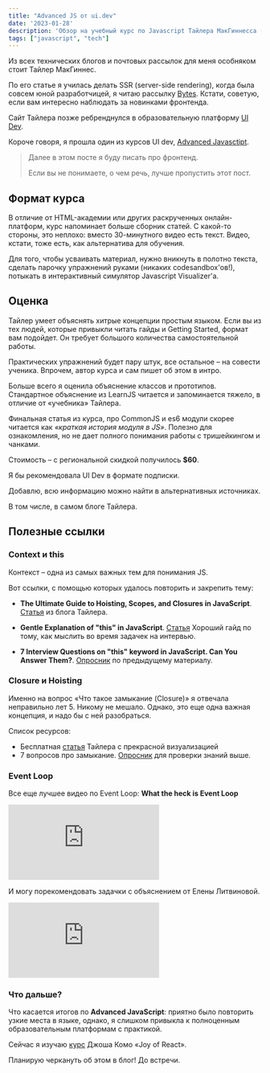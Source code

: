 ```yaml
---
title: "Advanced JS от ui.dev"
date: '2023-01-28'
description: 'Обзор на учебный курс по Javascript Тайлера МакГиннесса (ui.dev)'
tags: ["javascript", "tech"]
---
```


Из всех технических блогов и почтовых рассылок для меня особняком стоит Тайлер МакГиннес. 

По его статье я училась делать SSR (server-side rendering), когда была совсем юной разработчицей, 
я читаю рассылку <a href="https://bytes.dev/" rel="noreferrer nofollow">Bytes</a>. 
Кстати, советую, если вам интересно наблюдать за новинками фронтенда.

Сайт Тайлера позже ребренднулся в образовательную платформу <a href="https://ui.dev/" rel="noreferrer nofollow">UI Dev</a>.

Короче говоря, я прошла один из курсов UI dev, 
<a href="https://ui.dev/advanced-javascript" rel="noreferrer nofollow">Advanced Javasctipt</a>.

>
> Далее в этом посте я буду писать про фронтенд.
>
> Если вы не понимаете, о чем речь, лучше пропустить этот пост.
>

## Формат курса

В отличие от HTML-академии или других раскрученных онлайн-платформ, курс напоминает больше сборник статей.
С какой-то стороны, это неплохо: вместо 30-минутного видео есть текст. Видео, кстати, тоже есть, как альтернатива
для обучения. 

Для того, чтобы усваивать материал, нужно вникнуть в полотно текста, сделать парочку упражнений руками (никаких codesandbox'ов!),
потыкать в интерактивный симулятор Javascript Visualizer'а.

## Оценка

Тайлер умеет объяснять хитрые концепции простым языком. 
Если вы из тех людей, которые привыкли читать гайды и Getting Started, формат вам подойдет.
Он требует большого количества самостоятельной работы.

Практических упражнений будет пару штук, все остальное – на совести ученика.
Впрочем, автор курса и сам пишет об этом в интро.

Больше всего я оценила объяснение классов и прототипов. 
Стандартное объяснение из 
LearnJS читается и запоминается тяжело, в отличие от «учебника» Тайлера.

Финальная статья из курса, про CommonJS и es6 модули скорее читается как 
*«краткая история модуля в JS»*. Полезно для ознакомления, но не дает полного 
понимания работы с тришейкингом и чанками.

Стоимость – с региональной скидкой получилось __$60__.

Я бы рекомендовала UI Dev в формате подписки.

Добавлю, всю информацию можно найти в альтернативных источниках. 

В том числе, в самом блоге Тайлера.

## Полезные ссылки

### Context и this

Контекст – одна из самых важных тем для понимания JS.

Вот ссылки, с помощью которых удалось повторить и закрепить тему:

- __The Ultimate Guide to Hoisting, Scopes, and Closures in JavaScript__. 
[Статья](https://ui.dev/this-keyword-call-apply-bind-javascript) из блога Тайлера.

- __Gentle Explanation of "this" in JavaScript__. [Статья](https://dmitripavlutin.com/gentle-explanation-of-this-in-javascript)
Хороший гайд по тому, как мыслить во время задачек на интервью.

- __7 Interview Questions on "this" keyword in JavaScript. Can You Answer Them?__. 
[Опросник](https://dmitripavlutin.com/javascript-this-interview-questions/) по предыдущему материалу. 

### Closure и Hoisting

Именно на вопрос «Что такое замыкание (Closure)» я отвечала неправильно лет 5. Никому не мешало. 
Однако, это еще одна важная концепция, и надо бы с ней разобраться. 

Список ресурсов:
- Бесплатная [статья](https://ui.dev/ultimate-guide-to-execution-contexts-hoisting-scopes-and-closures-in-javascript) Тайлера 
с прекрасной визуализацией
- 7 вопросов про замыкание. [Опросник](https://dmitripavlutin.com/javascript-closures-interview-questions/) для проверки знаний выше.

### Event Loop 

Все еще лучшее видео по Event Loop: __What the heck is Event Loop__
<iframe 
 src="https://www.youtube.com/embed/8aGhZQkoFbQ" 
 title="YouTube video player" 
 frameborder="0" 
 allow="accelerometer; autoplay; clipboard-write; encrypted-media; gyroscope; picture-in-picture; web-share" 
 class="video"
 allowfullscreen
>
</iframe>

И могу порекомендовать задачки с объяснением от Елены Литвиновой.
<iframe 
 src="https://www.youtube.com/embed/kZFLHCz2a30" 
 title="YouTube video player" 
 frameborder="0" 
 allow="accelerometer; autoplay; clipboard-write; encrypted-media; gyroscope; picture-in-picture; web-share" 
 class="video"
 allowfullscreen
>
</iframe>

### Что дальше?

Что касается итогов по __Advanced JavaScript__: приятно было повторить узкие места в языке, однако,
я слишком привыкла к полноценным образовательным платформам с практикой. 

Сейчас я изучаю [курс](https://www.joyofreact.com/) Джоша Комо «Joy of React». 

Планирую черкануть об этом в блог! До встречи.
